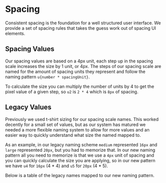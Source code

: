 <Meta title="Docs/Foundations/Spacing" />

# Spacing

Consistent spacing is the foundation for a well structured user interface. We provide a set of spacing rules that takes the guess work out of spacing UI elements.

## Spacing Values

Our spacing values are based on a 4px unit, each step up in the spacing scale increases the size by 1 unit, or 4px. The steps of our spacing scale are named for the amount of spacing units they represent and follow the naming pattern `u{number * spacingUnit}`.

To calculate the size you can multiply the number of units by 4 to get the pixel value of a given step, so `u2` is `2 * 4` which is `8px` of spacing.

<SpacingOptionsTable />

## Legacy Values

Previously we used t-shirt sizing for our spacing scale names. This worked decently for a small set of values, but as our system has matured we needed a more flexible naming system to allow for more values and an easier way to quickly understand what size the named mapped to.

As an example, in our legacy naming scheme `medium` represented `16px` and `large` represented `20px`, but you had to memorize that. In our new naming pattern all you need to memorize is that we use a `4px` unit of spacing and you can quickly calculate the size you are applying, so in our new pattern we have `u4` for `16px` (4 \* 4) and `u5` for `20px` (4 \* 5).

Below is a table of the legacy names mapped to our new naming pattern.

<LegacySpaceTable />